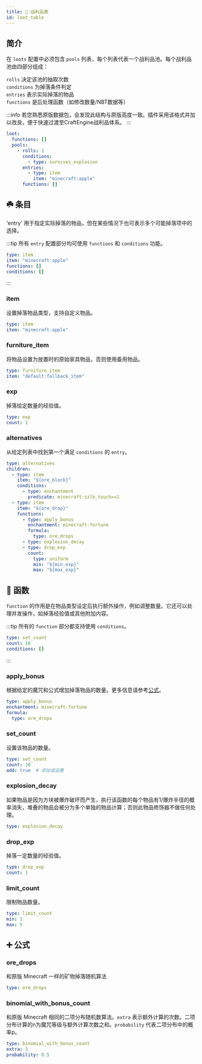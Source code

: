 ```yaml
---
title: 🎲 战利品表
id: loot_table
---
```


## 简介

在 `loots` 配置中必须包含 `pools` 列表，每个列表代表一个战利品池。每个战利品池由四部分组成：

`rolls` 决定该池的抽取次数\
`conditions` 为掉落条件判定\
`entries` 表示实际掉落的物品\
`functions` 是后处理函数（如修改数量/NBT数据等）

:::info
若您熟悉原版数据包，会发现此结构与原版高度一致。插件采用该格式并加以改良，便于快速过渡至CraftEngine战利品体系。
:::

```yaml
loot:
  functions: []
  pools:
    - rolls: 1
      conditions:
        - type: survives_explosion
      entries:
        - type: item
          item: "minecraft:apple"
      functions: []
```

## ☘️ 条目

'entry' 用于指定实际掉落的物品，但在某些情况下也可表示多个可能掉落项中的选择。

:::tip
所有 `entry` 配置部分均可使用 `functions` 和 `conditions` 功能。

```yaml
type: item
item: "minecraft:apple"
functions: []
conditions: []
```
:::

### item

设置掉落物品类型，支持自定义物品。

```yaml
type: item
item: "minecraft:apple"
```

### furniture\_item

将物品设置为放置时的原始家具物品，否则使用备用物品。

```yaml
type: furniture_item
item: "default:fallback_item"
```

### exp

掉落给定数量的经验值。

```yaml
type: exp
count: 1
```

### alternatives

从给定列表中找到第一个满足 `conditions` 的 `entry`。

```yaml
type: alternatives
children:
  - type: item
    item: "${ore_block}"
    conditions:
      - type: enchantment
        predicate: minecraft:silk_touch>=1
  - type: item
    item: "${ore_drop}"
    functions:
      - type: apply_bonus
        enchantment: minecraft:fortune
        formula:
          type: ore_drops
      - type: explosion_decay
      - type: drop_exp
        count:
          type: uniform
          min: "${min_exp}"
          max: "${max_exp}"
```

## 🔧 函数

`function` 的作用是在物品类型设定后执行额外操作，例如调整数量。它还可以处理并发操作，如掉落经验值或其他附加内容。

:::tip
所有的 `function` 部分都支持使用 `conditions`。

```yaml
type: set_count
count: 10
conditions: []
```
:::

### apply\_bonus

根据给定的魔咒和公式增加掉落物品的数量。更多信息请参考[公式](#️-公式)。

```yaml
type: apply_bonus
enchantment: minecraft:fortune
formula:
  type: ore_drops
```

### set\_count

设置该物品的数量。

```yaml
type: set_count
count: 10
add: true  # 添加或设置
```

### explosion\_decay

如果物品是因为方块被爆炸破坏而产生，执行该函数的每个物品有1/爆炸半径的概率消失，堆叠的物品会被分为多个单独的物品计算；否则此物品修饰器不做任何处理。

```yaml
type: explosion_decay
```

### drop\_exp

掉落一定数量的经验值。

```yaml
type: drop_exp
count: 1
```

### limit\_count

限制物品数量。

```yaml
type: limit_count
min: 1
max: 5
```

## ➕️ 公式

### ore\_drops

和原版 Minecraft 一样的矿物掉落随机算法

```yaml
type: ore_drops
```

### binomial\_with\_bonus\_count

和原版 Minecraft 相同的二项分布随机数算法。`extra` 表示额外计算的次数。二项分布计算的n为魔咒等级与额外计算次数之和。`probability` 代表二项分布中的概率p。

```yaml
type: binomial_with_bonus_count
extra: 3
probability: 0.5
```

